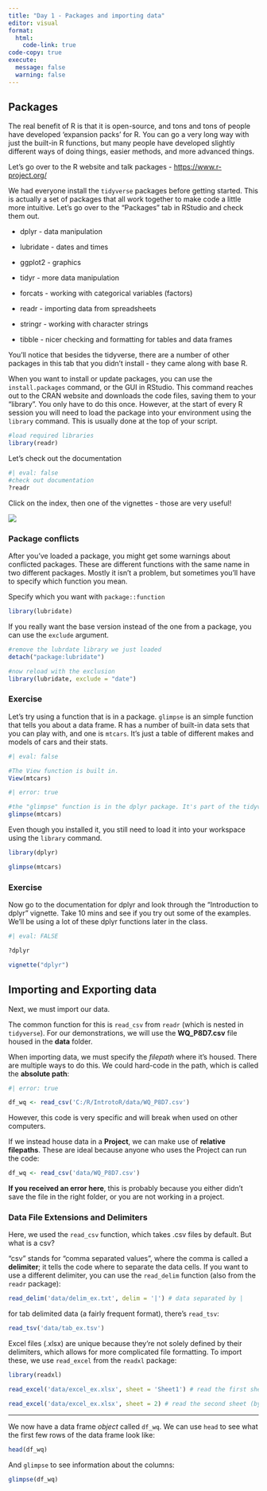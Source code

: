 ```yaml
---
title: "Day 1 - Packages and importing data"
editor: visual
format:
  html:
    code-link: true
code-copy: true
execute: 
  message: false
  warning: false
---
```


## Packages

The real benefit of R is that it is open-source, and tons and tons of people have developed 'expansion packs' for R. You can go a very long way with just the built-in R functions, but many people have developed slightly different ways of doing things, easier methods, and more advanced things.

Let's go over to the R website and talk packages - <https://www.r-project.org/>

We had everyone install the `tidyverse` packages before getting started. This is actually a set of packages that all work together to make code a little more intuitive. Let's go over to the "Packages" tab in RStudio and check them out.

-   dplyr - data manipulation

-   lubridate - dates and times

-   ggplot2 - graphics

-   tidyr - more data manipulation

-   forcats - working with categorical variables (factors)

-   readr - importing data from spreadsheets

-   stringr - working with character strings

-   tibble - nicer checking and formatting for tables and data frames

You'll notice that besides the tidyverse, there are a number of other packages in this tab that you didn't install - they came along with base R.

When you want to install or update packages, you can use the `install.packages` command, or the GUI in RStudio. This command reaches out to the CRAN website and downloads the code files, saving them to your "library". You only have to do this once. However, at the start of every R session you will need to load the package into your environment using the `library` command. This is usually done at the top of your script.

```r
#load required libraries
library(readr)
```

Let's check out the documentation

```r
#| eval: false
#check out documentation
?readr

```

Click on the index, then one of the vignettes - those are very useful!

![](images/clipboard-1741072157.png)

### Package conflicts

After you've loaded a package, you might get some warnings about conflicted packages. These are different functions with the same name in two different packages. Mostly it isn't a problem, but sometimes you'll have to specify which function you mean.

Specify which you want with `package::function`

```r
library(lubridate)
```

If you really want the base version instead of the one from a package, you can use the `exclude` argument.

```r
#remove the lubrdate library we just loaded
detach("package:lubridate")

#now reload with the exclusion
library(lubridate, exclude = "date")
```

### Exercise

Let's try using a function that is in a package. `glimpse` is an simple function that tells you about a data frame. R has a number of built-in data sets that you can play with, and one is `mtcars`. It's just a table of different makes and models of cars and their stats.

```r
#| eval: false

#The View function is built in. 
View(mtcars)
```

```r
#| error: true

#the "glimpse" function is in the dplyr package. It's part of the tidyverse set of packages. You should have installed it already
glimpse(mtcars)
```

Even though you installed it, you still need to load it into your workspace using the `library` command.

```r

library(dplyr)

glimpse(mtcars)
```

### Exercise

Now go to the documentation for dplyr and look through the "Introduction to dplyr" vignette. Take 10 mins and see if you try out some of the examples. We'll be using a lot of these dplyr functions later in the class.

```r
#| eval: FALSE

?dplyr

vignette("dplyr")	
```

## Importing and Exporting data

Next, we must import our data.

The common function for this is `read_csv` from `readr` (which is nested in `tidyverse`). For our demonstrations, we will use the **WQ_P8D7.csv** file housed in the **data** folder.

When importing data, we must specify the *filepath* where it's housed. There are multiple ways to do this. We could hard-code in the path, which is called the **absolute path**:

```r
#| error: true

df_wq <- read_csv('C:/R/IntrotoR/data/WQ_P8D7.csv')
```

However, this code is very specific and will break when used on other computers.

If we instead house data in a **Project**, we can make use of **relative filepaths**. These are ideal because anyone who uses the Project can run the code:

```r
df_wq <- read_csv('data/WQ_P8D7.csv')
```

**If you received an error here**, this is probably because you either didn't save the file in the right folder, or you are not working in a project.

::: callout-note
### Data File Extensions and Delimiters

Here, we used the `read_csv` function, which takes .csv files by default. But what is a csv?

"csv" stands for "comma separated values", where the comma is called a **delimiter**; it tells the code where to separate the data cells. If you want to use a different delimiter, you can use the `read_delim` function (also from the `readr` package):

```r
read_delim('data/delim_ex.txt', delim = '|') # data separated by |
```

for tab delimited data (a fairly frequent format), there's `read_tsv`:

```r
read_tsv('data/tab_ex.tsv')
```

Excel files (.xlsx) are unique because they're not solely defined by their delimiters, which allows for more complicated file formatting. To import these, we use `read_excel` from the `readxl` package:

```r
library(readxl)

read_excel('data/excel_ex.xlsx', sheet = 'Sheet1') # read the first sheet (by name)

read_excel('data/excel_ex.xlsx', sheet = 2) # read the second sheet (by number)
```
:::

------------------------------------------------------------------------

We now have a data frame *object* called `df_wq`. We can use `head` to see what the first few rows of the data frame look like:

```r
head(df_wq)
```

And `glimpse` to see information about the columns:

```r
glimpse(df_wq)
```

## 
